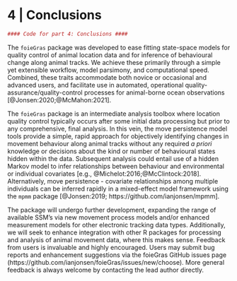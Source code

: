 # 4 | Conclusions

```r
#### Code for part 4: Conclusions ####
```
The `foieGras` package was developed to ease fitting state-space models for quality control of animal location data and for inference of behavioural change along animal tracks. We achieve these primarily through a simple yet extensible workflow, model parsimony, and computational speed. Combined, these traits accommodate both novice or occasional and advanced users, and facilitate use in automated, operational quality-assurance/quality-control processes for animal-borne ocean observations [@Jonsen:2020;@McMahon:2021]. 

The `foieGras` package is an intermediate analysis toolbox where location quality control typically occurs after some initial data processing but prior to any comprehensive, final analysis. In this vein, the move persistence model tools provide a simple, rapid approach for objectively identifying changes in movement behaviour along animal tracks without any required *a priori* knowledge or decisions about the kind or number of behavioural states hidden within the data. Subsequent analysis could entail use of a hidden Markov model to infer relationships between behaviour and environmental or individual covariates [e.g., @Michelot:2016;@McClintock:2018]. Alternatively, move persistence - covariate relationships among multiple individuals can be inferred rapidly in a mixed-effect model framework using the `mpmm` package [@Jonsen:2019; https://github.com/ianjonsen/mpmm]. 

The package will undergo further development, expanding the range of available SSM's via new movement process models and/or enhanced measurement models for other electronic tracking data types. Additionally, we will seek to enhance integration with other R packages for processing and analysis of animal movement data, where this makes sense. Feedback from users is invaluable and highly encouraged. Users may submit bug reports and enhancement suggestions via the foieGras GitHub issues page (https://github.com/ianjonsen/foieGras/issues/new/choose). More general feedback is always welcome by contacting the lead author directly.
